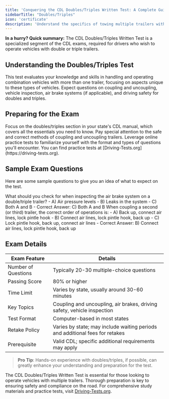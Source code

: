 ```yaml
---
title: 'Conquering the CDL Doubles/Triples Written Test: A Complete Guide'
sidebarTitle: "Doubles/Triples"
icon: 'certificate'
description: 'Understand the specifics of towing multiple trailers with our Doubles/Triples test guide, emphasizing connection and stability techniques.'
---
```

<Tip>**In a hurry? Quick summary:** The CDL Doubles/Triples Written Test is a specialized segment of the CDL exams, required for drivers who wish to operate vehicles with double or triple trailers.</Tip>

## Understanding the Doubles/Triples Test

<AccordionGroup>
  <Accordion title="Exam Overview">
    This test evaluates your knowledge and skills in handling and operating combination vehicles with more than one trailer, focusing on aspects unique to these types of vehicles.
  </Accordion>

  <Accordion title="Key Topics Covered">
    Expect questions on coupling and uncoupling, vehicle inspection, air brake systems (if applicable), and driving safety for doubles and triples.
  </Accordion>
</AccordionGroup>

## Preparing for the Exam

<Steps>
  <Step title="Study the CDL Manual">
    Focus on the doubles/triples section in your state's CDL manual, which covers all the essentials you need to know.
  </Step>

  <Step title="Understand Coupling Procedures">
    Pay special attention to the safe and correct methods of coupling and uncoupling trailers.
  </Step>

  <Step title="Practice Tests">
    Leverage online practice tests to familiarize yourself with the format and types of questions you'll encounter. You can find practice tests at [Driving-Tests.org](https://driving-tests.org).
  </Step>
</Steps>

## Sample Exam Questions

Here are some sample questions to give you an idea of what to expect on the test.

<AccordionGroup>
  <Accordion title="Question 1: Inspecting Air Brake Systems">
    What should you check for when inspecting the air brake system on a double/triple trailer?
    - A) Air pressure levels
    - B) Leaks in the system
    - C) Both A and B
    - Correct Answer: C) Both A and B
  </Accordion>

  <Accordion title="Question 2: Coupling Trailers">
    When coupling a second (or third) trailer, the correct order of operations is:
    - A) Back up, connect air lines, lock pintle hook
    - B) Connect air lines, lock pintle hook, back up
    - C) Lock pintle hook, back up, connect air lines
    - Correct Answer: B) Connect air lines, lock pintle hook, back up
  </Accordion>
</AccordionGroup>

## Exam Details

| Exam Feature           | Details                                           |
|------------------------|---------------------------------------------------|
| Number of Questions    | Typically 20-30 multiple-choice questions         |
| Passing Score          | 80% or higher                                     |
| Time Limit             | Varies by state, usually around 30-60 minutes     |
| Key Topics             | Coupling and uncoupling, air brakes, driving safety, vehicle inspection |
| Test Format            | Computer-based in most states                     |
| Retake Policy          | Varies by state; may include waiting periods and additional fees for retakes |
| Prerequisite           | Valid CDL; specific additional requirements may apply |

> **Pro Tip**: Hands-on experience with doubles/triples, if possible, can greatly enhance your understanding and preparation for the test.

The CDL Doubles/Triples Written Test is essential for those looking to operate vehicles with multiple trailers. Thorough preparation is key to ensuring safety and compliance on the road. For comprehensive study materials and practice tests, visit [Driving-Tests.org](https://driving-tests.org).

<Snippet file="cdl-premium.mdx" />